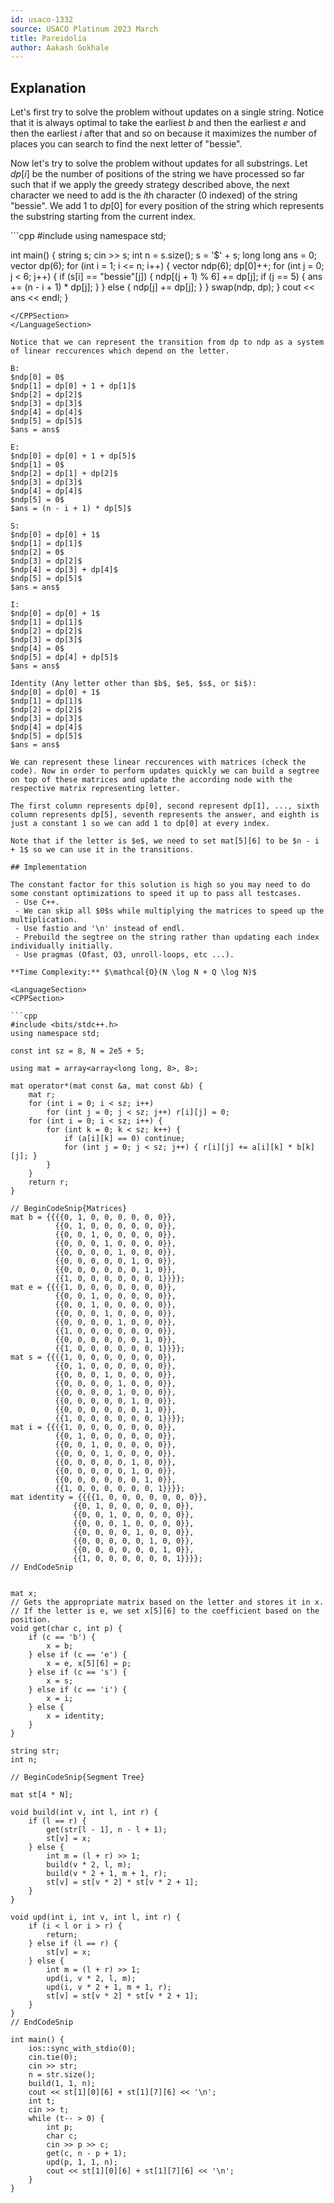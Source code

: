 ```yaml
---
id: usaco-1332
source: USACO Platinum 2023 March
title: Pareidolia
author: Aakash Gokhale
---
```


## Explanation

Let's first try to solve the problem without updates on a single string.
Notice that it is always optimal to take the earliest $b$ and then the earliest $e$ and then the earliest $i$ after that and so on because it maximizes the number of places you can search to find the next letter of "bessie".

Now let's try to solve the problem without updates for all substrings.
Let $dp[i]$ be the number of positions of the string we have processed so far such that if we apply the greedy strategy described above, the next character we need to add is the $i$th character ($0$ indexed) of the string "bessie". We add $1$ to $dp[0]$ for every position of the string which represents the substring starting from the current index.

<LanguageSection>
<CPPSection>
```cpp
#include <bits/stdc++.h>
using namespace std;

int main() {
	string s;
	cin >> s;
	int n = s.size();
	s = '$' + s;
	long long ans = 0;
	vector<long long> dp(6);
	for (int i = 1; i <= n; i++) {
		vector<long long> ndp(6);
		dp[0]++;
		for (int j = 0; j < 6; j++) {
			if (s[i] == "bessie"[j]) {
				ndp[(j + 1) % 6] += dp[j];
				if (j == 5) { ans += (n - i + 1) * dp[j]; }
			} else {
				ndp[j] += dp[j];
			}
		}
		swap(ndp, dp);
	}
	cout << ans << endl;
}
```
</CPPSection>
</LanguageSection>

Notice that we can represent the transition from dp to ndp as a system of linear reccurences which depend on the letter.

B:
$ndp[0] = 0$
$ndp[1] = dp[0] + 1 + dp[1]$
$ndp[2] = dp[2]$
$ndp[3] = dp[3]$
$ndp[4] = dp[4]$
$ndp[5] = dp[5]$
$ans = ans$

E:
$ndp[0] = dp[0] + 1 + dp[5]$
$ndp[1] = 0$
$ndp[2] = dp[1] + dp[2]$
$ndp[3] = dp[3]$
$ndp[4] = dp[4]$
$ndp[5] = 0$
$ans = (n - i + 1) * dp[5]$

S:
$ndp[0] = dp[0] + 1$
$ndp[1] = dp[1]$
$ndp[2] = 0$
$ndp[3] = dp[2]$
$ndp[4] = dp[3] + dp[4]$
$ndp[5] = dp[5]$
$ans = ans$

I:
$ndp[0] = dp[0] + 1$
$ndp[1] = dp[1]$
$ndp[2] = dp[2]$
$ndp[3] = dp[3]$
$ndp[4] = 0$
$ndp[5] = dp[4] + dp[5]$
$ans = ans$

Identity (Any letter other than $b$, $e$, $s$, or $i$):
$ndp[0] = dp[0] + 1$
$ndp[1] = dp[1]$
$ndp[2] = dp[2]$
$ndp[3] = dp[3]$
$ndp[4] = dp[4]$
$ndp[5] = dp[5]$
$ans = ans$

We can represent these linear reccurences with matrices (check the code). Now in order to perform updates quickly we can build a segtree on top of these matrices and update the according node with the respective matrix representing letter.

The first column represents dp[0], second represent dp[1], ..., sixth column represents dp[5], seventh represents the answer, and eighth is just a constant 1 so we can add 1 to dp[0] at every index.

Note that if the letter is $e$, we need to set mat[5][6] to be $n - i + 1$ so we can use it in the transitions.

## Implementation

The constant factor for this solution is high so you may need to do some constant optimizations to speed it up to pass all testcases.
 - Use C++.
 - We can skip all $0$s while multiplying the matrices to speed up the multiplication.
 - Use fastio and '\n' instead of endl.
 - Prebuild the segtree on the string rather than updating each index individually initially.
 - Use pragmas (Ofast, O3, unroll-loops, etc ...).

**Time Complexity:** $\mathcal{O}(N \log N + Q \log N)$

<LanguageSection>
<CPPSection>

```cpp
#include <bits/stdc++.h>
using namespace std;

const int sz = 8, N = 2e5 + 5;

using mat = array<array<long long, 8>, 8>;

mat operator*(mat const &a, mat const &b) {
	mat r;
	for (int i = 0; i < sz; i++)
		for (int j = 0; j < sz; j++) r[i][j] = 0;
	for (int i = 0; i < sz; i++) {
		for (int k = 0; k < sz; k++) {
			if (a[i][k] == 0) continue;
			for (int j = 0; j < sz; j++) { r[i][j] += a[i][k] * b[k][j]; }
		}
	}
	return r;
}

// BeginCodeSnip{Matrices}
mat b = {{{{0, 1, 0, 0, 0, 0, 0, 0}},
          {{0, 1, 0, 0, 0, 0, 0, 0}},
          {{0, 0, 1, 0, 0, 0, 0, 0}},
          {{0, 0, 0, 1, 0, 0, 0, 0}},
          {{0, 0, 0, 0, 1, 0, 0, 0}},
          {{0, 0, 0, 0, 0, 1, 0, 0}},
          {{0, 0, 0, 0, 0, 0, 1, 0}},
          {{1, 0, 0, 0, 0, 0, 0, 1}}}};
mat e = {{{{1, 0, 0, 0, 0, 0, 0, 0}},
          {{0, 0, 1, 0, 0, 0, 0, 0}},
          {{0, 0, 1, 0, 0, 0, 0, 0}},
          {{0, 0, 0, 1, 0, 0, 0, 0}},
          {{0, 0, 0, 0, 1, 0, 0, 0}},
          {{1, 0, 0, 0, 0, 0, 0, 0}},
          {{0, 0, 0, 0, 0, 0, 1, 0}},
          {{1, 0, 0, 0, 0, 0, 0, 1}}}};
mat s = {{{{1, 0, 0, 0, 0, 0, 0, 0}},
          {{0, 1, 0, 0, 0, 0, 0, 0}},
          {{0, 0, 0, 1, 0, 0, 0, 0}},
          {{0, 0, 0, 0, 1, 0, 0, 0}},
          {{0, 0, 0, 0, 1, 0, 0, 0}},
          {{0, 0, 0, 0, 0, 1, 0, 0}},
          {{0, 0, 0, 0, 0, 0, 1, 0}},
          {{1, 0, 0, 0, 0, 0, 0, 1}}}};
mat i = {{{{1, 0, 0, 0, 0, 0, 0, 0}},
          {{0, 1, 0, 0, 0, 0, 0, 0}},
          {{0, 0, 1, 0, 0, 0, 0, 0}},
          {{0, 0, 0, 1, 0, 0, 0, 0}},
          {{0, 0, 0, 0, 0, 1, 0, 0}},
          {{0, 0, 0, 0, 0, 1, 0, 0}},
          {{0, 0, 0, 0, 0, 0, 1, 0}},
          {{1, 0, 0, 0, 0, 0, 0, 1}}}};
mat identity = {{{{1, 0, 0, 0, 0, 0, 0, 0}},
              {{0, 1, 0, 0, 0, 0, 0, 0}},
              {{0, 0, 1, 0, 0, 0, 0, 0}},
              {{0, 0, 0, 1, 0, 0, 0, 0}},
              {{0, 0, 0, 0, 1, 0, 0, 0}},
              {{0, 0, 0, 0, 0, 1, 0, 0}},
              {{0, 0, 0, 0, 0, 0, 1, 0}},
              {{1, 0, 0, 0, 0, 0, 0, 1}}}};
// EndCodeSnip


mat x;
// Gets the appropriate matrix based on the letter and stores it in x.
// If the letter is e, we set x[5][6] to the coefficient based on the position.
void get(char c, int p) {
	if (c == 'b') {
		x = b;
	} else if (c == 'e') {
		x = e, x[5][6] = p;
	} else if (c == 's') {
		x = s;
	} else if (c == 'i') {
		x = i;
	} else {
		x = identity;
	}
}

string str;
int n;

// BeginCodeSnip{Segment Tree}

mat st[4 * N];

void build(int v, int l, int r) {
	if (l == r) {
		get(str[l - 1], n - l + 1);
		st[v] = x;
	} else {
		int m = (l + r) >> 1;
		build(v * 2, l, m);
		build(v * 2 + 1, m + 1, r);
		st[v] = st[v * 2] * st[v * 2 + 1];
	}
}

void upd(int i, int v, int l, int r) {
	if (i < l or i > r) {
		return;
	} else if (l == r) {
		st[v] = x;
	} else {
		int m = (l + r) >> 1;
		upd(i, v * 2, l, m);
		upd(i, v * 2 + 1, m + 1, r);
		st[v] = st[v * 2] * st[v * 2 + 1];
	}
}
// EndCodeSnip

int main() {
	ios::sync_with_stdio(0);
	cin.tie(0);
	cin >> str;
	n = str.size();
	build(1, 1, n);
	cout << st[1][0][6] + st[1][7][6] << '\n';
	int t;
	cin >> t;
	while (t-- > 0) {
		int p;
		char c;
		cin >> p >> c;
		get(c, n - p + 1);
		upd(p, 1, 1, n);
		cout << st[1][0][6] + st[1][7][6] << '\n';
	}
}
```

</CPPSection>
</LanguageSection>
